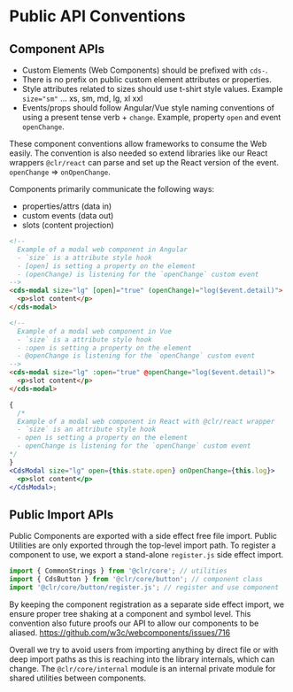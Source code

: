 
<Meta title="Internal/Documentation/Public API" />

# Public API Conventions

## Component APIs

- Custom Elements (Web Components) should be prefixed with `cds-`.
- There is no prefix on public custom element attributes or properties.
- Style attributes related to sizes should use t-shirt style values. Example
  `size="sm"` ... xs, sm, md, lg, xl xxl
- Events/props should follow Angular/Vue style naming conventions of using a
  present tense verb + `change`. Example, property `open` and event `openChange`.

These component conventions allow frameworks to consume the Web easily. The convention
is also needed so extend libraries like our React wrappers `@clr/react` can parse
and set up the React version of the event. `openChange` => `onOpenChange`.

Components primarily communicate the following ways:

- properties/attrs (data in)
- custom events (data out)
- slots (content projection)

```html
<!--
  Example of a modal web component in Angular
  - `size` is a attribute style hook
  - [open] is setting a property on the element
  - (openChange) is listening for the `openChange` custom event
-->
<cds-modal size="lg" [open]="true" (openChange)="log($event.detail)">
  <p>slot content</p>
</cds-modal>
```

```html
<!--
  Example of a modal web component in Vue
  - `size` is a attribute style hook
  - :open is setting a property on the element
  - @openChange is listening for the `openChange` custom event
-->
<cds-modal size="lg" :open="true" @openChange="log($event.detail)">
  <p>slot content</p>
</cds-modal>
```

```jsx
{
  /*
  Example of a modal web component in React with @clr/react wrapper
  - `size` is an attribute style hook
  - open is setting a property on the element
  - openChange is listening for the `openChange` custom event
*/
}
<CdsModal size="lg" open={this.state.open} onOpenChange={this.log}>
  <p>slot content</p>
</CdsModal>;
```

## Public Import APIs

Public Components are exported with a side effect free file import. Public
Utilities are only exported through the top-level import path. To register a
component to use, we export a stand-alone `register.js` side effect import.

```typescript
import { CommonStrings } from '@clr/core'; // utilities
import { CdsButton } from '@clr/core/button'; // component class
import '@clr/core/button/register.js'; // register and use component
```

By keeping the component registration as a separate side effect import, we ensure
proper tree shaking at a component and symbol level. This convention also future
proofs our API to allow our components to be aliased.
https://github.com/w3c/webcomponents/issues/716

Overall we try to avoid users from importing anything by direct file
or with deep import paths as this is reaching into the library internals, which
can change. The `@clr/core/internal` module is an internal private module for shared
utilities between components.
